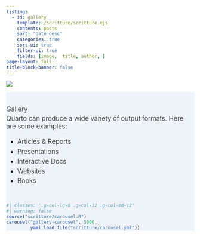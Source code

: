 ```yaml
---
listing:
  - id: gallery
    template: /scritture/scritture.ejs
    contents: posts
    sort: "date desc"
    categories: true
    sort-ui: true
    filter-ui: true
    fields: [image,  title, author, ]
page-layout: full
title-block-banner: false
---
```


![](images/immagini_scritture/scritture_logo.jpg){fig-align="center"}



::: {#hero-banner .column-screen}
::: {.grid .column-page}
::: {.headline .g-col-lg-6 .g-col-12 .g-col-md-12}
::: h1
Gallery
:::

Quarto can produce a wide variety of output formats. Here are some examples:

-   [Articles & Reports](#articles-reports)
-   [Presentations](#presentations)
-   [Interactive Docs](#interactive-docs)
-   [Websites](#websites)
-   [Books](#books)
:::

```r
#| classes: '.g-col-lg-6 .g-col-12 .g-col-md-12'
#| warning: false
source("scritture/carousel.R")
carousel("gallery-carousel", 5000, 
         yaml.load_file("scritture/carousel.yml"))
```
:::
:::

::: {#gallery .column-page}
:::

```{=html}
<style>

#hero-banner {
  padding-top: 35px;
  background-color: rgb(237,243,249);
}

#quarto-content main { 
  margin-top: 0;
  padding-top: 0;
}

html {
  scroll-behavior: smooth;
}

.headline {
  font-size: 1.25em;
  font-weight: 300;
  padding-bottom: 1em;
}

.headline p {
  margin: 0;
  padding-bottom: 0.2rem;
}

.headline a {
  text-decoration: none;
}

.headline ul li {
  margin-bottom: 0.3em;
}

.carousel.card {
  padding-top: 2em;
}

.carousel img {
  width: 70%;
  margin-bottom: 110px;
}

.carousel-control-prev-icon, .carousel-control-next-icon {
  margin-bottom: 110px;
}

.carousel-caption {
  padding-top: 1em;
}

.touch {
  
}
</style>
```
